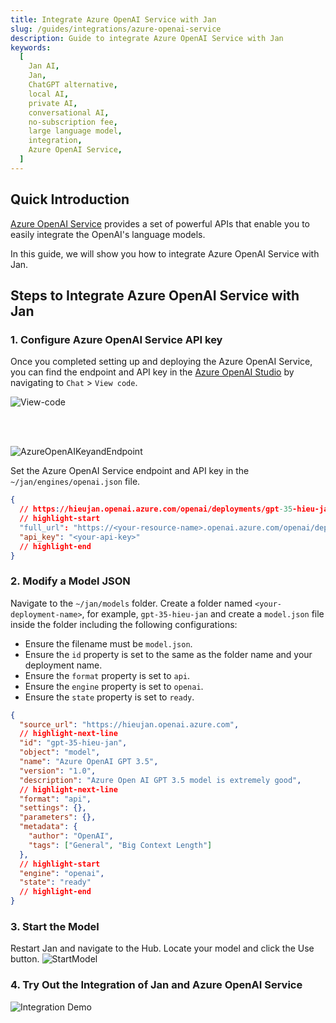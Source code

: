```yaml
---
title: Integrate Azure OpenAI Service with Jan
slug: /guides/integrations/azure-openai-service
description: Guide to integrate Azure OpenAI Service with Jan
keywords:
  [
    Jan AI,
    Jan,
    ChatGPT alternative,
    local AI,
    private AI,
    conversational AI,
    no-subscription fee,
    large language model,
    integration,
    Azure OpenAI Service,
  ]
---
```


## Quick Introduction

[Azure OpenAI Service](https://learn.microsoft.com/en-us/azure/ai-services/openai/overview?source=docs) provides a set of powerful APIs that enable you to easily integrate the OpenAI's language models.

In this guide, we will show you how to integrate Azure OpenAI Service with Jan.

## Steps to Integrate Azure OpenAI Service with Jan

### 1. Configure Azure OpenAI Service API key

Once you completed setting up and deploying the Azure OpenAI Service, you can find the endpoint and API key in the [Azure OpenAI Studio](https://oai.azure.com/) by navigating to `Chat` > `View code`.

![View-code](./assets/03-viewcode.png)

<br> </br>

![AzureOpenAIKeyandEndpoint](./assets/03-azureopenai-endpoint-key.png)

Set the Azure OpenAI Service endpoint and API key in the `~/jan/engines/openai.json` file.

```json title="~/jan/engines/openai.json"
{
  // https://hieujan.openai.azure.com/openai/deployments/gpt-35-hieu-jan/chat/completions?api-version=2023-07-01-preview
  // highlight-start
  "full_url": "https://<your-resource-name>.openai.azure.com/openai/deployments/<your-deployment-name>/chat/completions?api-version=<api-version>",
  "api_key": "<your-api-key>"
  // highlight-end
}
```

### 2. Modify a Model JSON

Navigate to the `~/jan/models` folder. Create a folder named `<your-deployment-name>`, for example, `gpt-35-hieu-jan` and create a `model.json` file inside the folder including the following configurations:

- Ensure the filename must be `model.json`.
- Ensure the `id` property is set to the same as the folder name and your deployment name.
- Ensure the `format` property is set to `api`.
- Ensure the `engine` property is set to `openai`.
- Ensure the `state` property is set to `ready`.

```json title="~/jan/models/gpt-35-hieu-jan/model.json"
{
  "source_url": "https://hieujan.openai.azure.com",
  // highlight-next-line
  "id": "gpt-35-hieu-jan",
  "object": "model",
  "name": "Azure OpenAI GPT 3.5",
  "version": "1.0",
  "description": "Azure Open AI GPT 3.5 model is extremely good",
  // highlight-next-line
  "format": "api",
  "settings": {},
  "parameters": {},
  "metadata": {
    "author": "OpenAI",
    "tags": ["General", "Big Context Length"]
  },
  // highlight-start
  "engine": "openai",
  "state": "ready"
  // highlight-end
}
```

### 3. Start the Model

Restart Jan and navigate to the Hub. Locate your model and click the Use button.
![StartModel](./assets/03-start-model.png)

### 4. Try Out the Integration of Jan and Azure OpenAI Service

![Integration Demo](./assets/03-azureopenai-integration-demo.gif)
